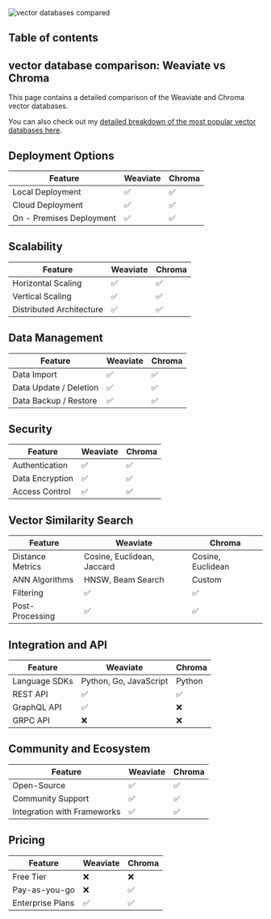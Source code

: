 








<Image src="https://zackproser.b-cdn.net/images/vector-databases-compared.webp" alt="vector databases compared" width={800} height={600} />

## Table of contents

## vector database comparison: Weaviate vs Chroma

This page contains a detailed comparison of the Weaviate and Chroma vector databases.

You can also check out my [detailed breakdown of the most popular vector databases here](/blog/vector-databases-compared). 

## Deployment Options
  | Feature | Weaviate | Chroma |
| ---------| -------------| -------------|
| Local Deployment | ✅ | ✅ |
| Cloud Deployment | ✅ | ✅ |
| On - Premises Deployment | ✅ | ✅ |

## Scalability
  | Feature | Weaviate | Chroma |
| ---------| -------------| -------------|
| Horizontal Scaling | ✅ | ✅ |
| Vertical Scaling | ✅ | ✅ |
| Distributed Architecture | ✅ | ✅ |

## Data Management
  | Feature | Weaviate | Chroma |
| ---------| -------------| -------------|
| Data Import | ✅ | ✅ |
| Data Update / Deletion | ✅ | ✅ |
| Data Backup / Restore | ✅ | ✅ |

## Security
  | Feature | Weaviate | Chroma |
| ---------| -------------| -------------|
| Authentication | ✅ | ✅ |
| Data Encryption | ✅ | ✅ |
| Access Control | ✅ | ✅ |

## Vector Similarity Search
| Feature | Weaviate | Chroma |
|---------|-------------|-------------|
| Distance Metrics | Cosine, Euclidean, Jaccard | Cosine, Euclidean |
| ANN Algorithms | HNSW, Beam Search | Custom |
| Filtering | ✅ | ✅ |
| Post-Processing | ✅ | ✅ |

## Integration and API
| Feature | Weaviate | Chroma |
|---------|-------------|-------------|
| Language SDKs | Python, Go, JavaScript | Python |
| REST API | ✅ | ✅ |
| GraphQL API | ✅ | ❌ |
| GRPC API | ❌ | ❌ |

## Community and Ecosystem
| Feature | Weaviate | Chroma |
|---------|-------------|-------------|
| Open-Source | ✅ | ✅ |
| Community Support | ✅ | ✅ |
| Integration with Frameworks | ✅ | ✅ |

## Pricing
| Feature | Weaviate | Chroma |
|---------|-------------|-------------|
| Free Tier | ❌ | ❌ |
| Pay-as-you-go | ❌ | ✅ |
| Enterprise Plans | ✅ | ✅ |
  